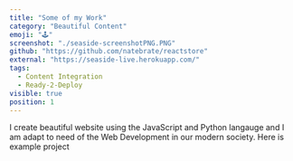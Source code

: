 ```yaml
---
title: "Some of my Work"
category: "Beautiful Content"
emoji: "🕹️"
screenshot: "./seaside-screenshotPNG.PNG"
github: "https://github.com/natebrate/reactstore"
external: "https://seaside-live.herokuapp.com/"
tags:
  - Content Integration
  - Ready-2-Deploy
visible: true
position: 1
---
```


I create beautiful website using the JavaScript and Python langauge and I am adapt to need of the Web Development in our modern society. Here is example project
